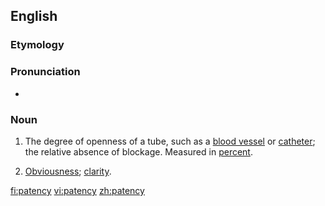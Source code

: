==English==

===Etymology===

{{suffix|patent|cy}}

===Pronunciation===
*{{IPA|ˈpeɪtənsi}}

===Noun===
{{en-noun|patenc|ies}}

# {{medicine}} The degree of openness of a tube, such as a [[blood vessel]] or [[catheter]]; the relative absence of blockage.  Measured in [[percent]].
# {{uncountable}} [[obviousness|Obviousness]]; [[clarity]].

[[fi:patency]]
[[vi:patency]]
[[zh:patency]]